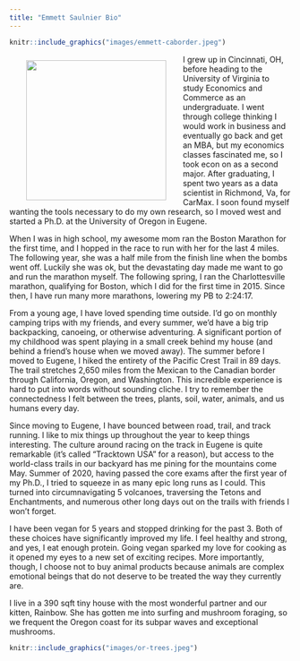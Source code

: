 ```yaml
---
title: "Emmett Saulnier Bio"
---
```


```r
knitr::include_graphics("images/emmett-caborder.jpeg")
```


<img align="left" src="images/emmett-canyons.jpg" width = "250" HSPACE = "30" VSPACE = "10">

I grew up in Cincinnati, OH, before heading to the University of Virginia to study Economics and Commerce as an undergraduate. I went through college thinking I would work in business and eventually go back and get an MBA, but my economics classes fascinated me, so I took econ on as a second major. After graduating, I spent two years as a data scientist in Richmond, Va, for CarMax. I soon found myself wanting the tools necessary to do my own research, so I moved west and started a Ph.D. at the University of Oregon in Eugene.

When I was in high school, my awesome mom ran the Boston Marathon for the first time, and I hopped in the race to run with her for the last 4 miles. The following year, she was a half mile from the finish line when the bombs went off. Luckily she was ok, but the devastating day made me want to go and run the marathon myself. The following spring, I ran the Charlottesville marathon, qualifying for Boston, which I did for the first time in 2015. Since then, I have run many more marathons, lowering my PB to 2:24:17.

From a young age, I have loved spending time outside. I'd go on monthly camping trips with my friends, and every summer, we'd have a big trip backpacking, canoeing, or otherwise adventuring. A significant portion of my childhood was spent playing in a small creek behind my house (and behind a friend's house when we moved away). The summer before I moved to Eugene, I hiked the entirety of the Pacific Crest Trail in 89 days. The trail stretches 2,650 miles from the Mexican to the Canadian border through California, Oregon, and Washington. This incredible experience is hard to put into words without sounding cliche. I try to remember the connectedness I felt between the trees, plants, soil, water, animals, and us humans every day.

Since moving to Eugene, I have bounced between road, trail, and track running. I like to mix things up throughout the year to keep things interesting. The culture around racing on the track in Eugene is quite remarkable (it's called "Tracktown USA" for a reason), but access to the world-class trails in our backyard has me pining for the mountains come May. Summer of 2020, having passed the core exams after the first year of my Ph.D., I tried to squeeze in as many epic long runs as I could. This turned into circumnavigating 5 volcanoes, traversing the Tetons and Enchantments, and numerous other long days out on the trails with friends I won't forget. 

I have been vegan for 5 years and stopped drinking for the past 3. Both of these choices have significantly improved my life. I feel healthy and strong, and yes, I eat enough protein. Going vegan sparked my love for cooking as it opened my eyes to a new set of exciting recipes. More importantly, though, I choose not to buy animal products because animals are complex emotional beings that do not deserve to be treated the way they currently are.

I live in a 390 sqft tiny house with the most wonderful partner and our kitten, Rainbow. She has gotten me into surfing and mushroom foraging, so we frequent the Oregon coast for its subpar waves and exceptional mushrooms.    


```r
knitr::include_graphics("images/or-trees.jpeg")
```

